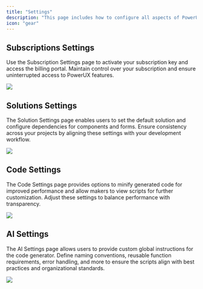 ```yaml
---
title: "Settings"
description: "This page includes how to configure all aspects of PowerUX. From subscription management to AI-driven script generation and code settings, users can customize their experience to align with their specific needs."
icon: "gear"
---
```


## Subscriptions Settings

Use the Subscription Settings page to activate your subscription key and access the billing portal. Maintain control over your subscription and ensure uninterrupted access to PowerUX features.

![](/images/settingssubscription.png)

## Solutions Settings

The Solution Settings page enables users to set the default solution and configure dependencies for components and forms. Ensure consistency across your projects by aligning these settings with your development workflow.

![](/images/settingssolutions.png)

## Code Settings

The Code Settings page provides options to minify generated code for improved performance and allow makers to view scripts for further customization. Adjust these settings to balance performance with transparency.

![](/images/settingscode.png)

## AI Settings

The AI Settings page allows users to provide custom global instructions for the code generator. Define naming conventions, reusable function requirements, error handling, and more to ensure the scripts align with best practices and organizational standards.

![](/images/settingsai.png)